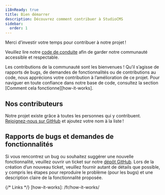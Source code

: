 ```yaml
---
i18nReady: true
title: Bien démarrer
description: Découvrez comment contribuer à StudioCMS
sidebar:
  order: 1
---
```


Merci d’investir votre temps pour contribuer à notre projet !

Veuillez lire notre [code de conduite](https://github.com/withstudiocms/studiocms?tab=coc-ov-file#code-of-conduct-) afin de garder notre communauté accessible et respectable.

Les contributions de la communauté sont les bienvenues ! Qu’il s’agisse de rapports de bugs, de demandes de fonctionnalités ou de contributions au code, nous apprécions votre contribution à l’amélioration de ce projet. Pour naviguer en toute confiance dans notre base de code, consultez la section [Comment cela fonctionne][how-it-works].

## Nos contributeurs

Notre projet existe grâce à toutes les personnes qui y contribuent. [Rejoignez-nous sur GitHub](https://github.com/withstudiocms/studiocms) et ajoutez votre nom à la liste !

<ContributorList />

## Rapports de bugs et demandes de fonctionnalités

Si vous rencontrez un bug ou souhaitez suggérer une nouvelle fonctionnalité, veuillez ouvrir un ticket sur notre [dépôt GitHub](https://github.com/withstudiocms/studiocms). Lors de la création d’un nouveau ticket, veuillez fournir autant de détails que possible, y compris les étapes pour reproduire le problème (pour les bugs) et une description claire de la fonctionnalité proposée.

{/* Links */}
[how-it-works]: /fr/how-it-works/
